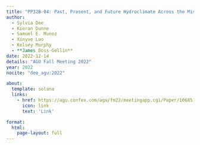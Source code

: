 ```yaml
---
title: "PP32B-04: Past, Present, and Future Hydroclimate Across the Mississippi River Basin and Its Tributaries: Insights From Integrated Paleoclimate Data Analysis"
author:
  - Sylvia Dee
  - Kieran Dunne
  - Samuel E. Munoz
  - Xinyue Luo
  - Kelsey Murphy
  - **James Doss-Gollin**
date: 2022-12-14
details: "AGU Fall Meeting 2022"
year: 2022
nocite: "dee_agu:2022"

about:
  template: solana
  links:
    - href: https://agu.confex.com/agu/fm22/meetingapp.cgi/Paper/1068514
      icon: link
      text: 'Link'

format:
  html:
    page-layout: full
---
```


:::{#bibliography}
:::